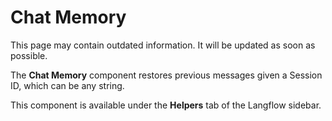 
# Chat Memory

<Admonition type="warning" title="warning">
This page may contain outdated information. It will be updated as soon as possible.
</Admonition>

The **Chat Memory** component restores previous messages given a Session ID, which can be any string.

This component is available under the **Helpers** tab of the Langflow sidebar.

<div
  style={{ marginBottom: "20px", display: "flex", justifyContent: "center" }}
>
  <ReactPlayer playing controls url="/videos/chat_memory.mp4" />
</div>

